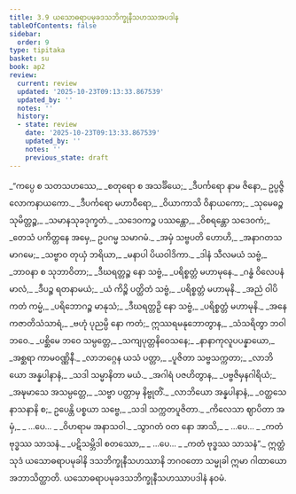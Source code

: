 ```yaml
---
title: 3.9 ယသောဓရာပမုခဒသဘိက္ခုနီသဟဿအပဒါန
tableOfContents: false
sidebar:
  order: 9
type: tipitaka
basket: su
book: ap2
review:
  current: review
  updated: '2025-10-23T09:13:33.867539'
  updated_by: ''
  notes: ''
  history:
  - state: review
    date: '2025-10-23T09:13:33.867539'
    updated_by: ''
    notes: ''
    previous_state: draft
---
```



<ReviewStatus review={frontmatter.review} showDetails={true} />

<HypothesisAnnotation frontmatter={frontmatter} />

<DynamicBreadcrumb />

<Division number="411" book="ap2" e="ch" v="20" p="272">

<Paragraph number="1122" type="verses" book="ap2">
_“ကပ္ပေ စ သတသဟဿေ,_  
_စတုရော စ အသင်္ခိယေ;_  
_ဒီပင်္ကရော နာမ ဇိနော,_  
ဥပ္ပဇ္ဇိ လောကနာယကော._  

</Paragraph>

</Division>
<Division number="412" book="ap2" e="ch" v="20" p="272">

<Paragraph number="1123" type="verses" book="ap2">
_ဒီပင်္ကရော မဟာဝီရော,_  
_ဝိယာကာသိ ဝိနာယကော;_  
_သုမေဓဉ္စ သုမိတ္တဉ္စ,_  
_သမာနသုခဒုက္ခတံ._  

</Paragraph>

</Division>
<Division number="413" book="ap2" e="ch" v="20" p="272">

<Paragraph number="1124" type="verses" book="ap2">
_သဒေဝကဉ္စ ပဿန္တော,_  
_ဝိစရန္တော သဒေဝကံ;_  
_တေသံ ပကိတ္တနေ အမှေ,_  
ဥပဂမ္မ သမာဂမံ._  

</Paragraph>

</Division>
<Division number="414" book="ap2" e="ch" v="20" p="272">

<Paragraph number="1125" type="verses" book="ap2">
_အမှံ သဗ္ဗပတိ ဟောဟိ,_  
_အနာဂတသမာဂမေ;_  
_သဗ္ဗာဝ တုယှံ ဘရိယာ,_  
_မနာပါ ပိယဝါဒိကာ._  

</Paragraph>

</Division>
<Division number="415" book="ap2" e="ch" v="20" p="272">

<Paragraph number="1126" type="verses" book="ap2">
_ဒါနံ သီလမယံ သဗ္ဗံ,_  
_ဘာဝနာ စ သုဘာဝိတာ;_  
_ဒီဃရတ္တဉ္စ နော သဗ္ဗံ,_  
_ပရိစ္စတ္တံ မဟာမုနေ._  

</Paragraph>

</Division>
<Division number="416" book="ap2" e="ch" v="20" p="272">

<Paragraph number="1127" type="verses" book="ap2">
_ဂန္ဓံ ဝိလေပနံ မာလံ,_  
_ဒီပဉ္စ ရတနာမယံ;_  
_ယံ ကိဉ္စိ ပတ္ထိတံ သဗ္ဗံ,_  
_ပရိစ္စတ္တံ မဟာမုနိ._  

</Paragraph>

</Division>
<Division number="417" book="ap2" e="ch" v="20" p="272">

<Paragraph number="1128" type="verses" book="ap2">
_အညံ ဝါပိ ကတံ ကမ္မံ,_  
_ပရိဘောဂဉ္စ မာနုသံ;_  
_ဒီဃရတ္တဉှိ နော သဗ္ဗံ,_  
_ပရိစ္စတ္တံ မဟာမုနိ._  

</Paragraph>

</Division>
<Division number="418" book="ap2" e="ch" v="20" p="272">

<Paragraph number="1129" type="verses" book="ap2">
_အနေကဇာတိသံသာရံ,_  
_ဗဟုံ ပုညမ္ပိ နော ကတံ;_  
ဣဿရမနုဘောတွာန,_  
_သံသရိတွာ ဘဝါဘဝေ._  

</Paragraph>

</Division>
<Division number="419" book="ap2" e="ch" v="20" p="273">

<Paragraph number="1130" type="verses" book="ap2">
_ပစ္ဆိမေ ဘဝေ သမ္ပတ္တေ,_  
_သကျပုတ္တနိဝေသနေ;_  
_နာနာကုလူပပန္နာယော,_  
_အစ္ဆရာ ကာမဝဏ္ဏိနီ._  

</Paragraph>

</Division>
<Division number="420" book="ap2" e="ch" v="20" p="273">

<Paragraph number="1131" type="verses" book="ap2">
_လာဘဂ္ဂေန ယသံ ပတ္တာ,_  
_ပူဇိတာ သဗ္ဗသက္ကတာ;_  
_လာဘိယော အန္နပါနာနံ,_  
_သဒါ သမ္မာနိတာ မယံ._  

</Paragraph>

</Division>
<Division number="421" book="ap2" e="ch" v="20" p="273">

<Paragraph number="1132" type="verses" book="ap2">
_အဂါရံ ပဇဟိတွာန,_  
_ပဗ္ဗဇိမှနဂါရိယံ;_  
_အဍ္ဎမာသေ အသမ္ပတ္တေ,_  
_သဗ္ဗာ ပတ္တာမှ နိဗ္ဗုတိံ._  

</Paragraph>

</Division>
<Division number="422" book="ap2" e="ch" v="20" p="273">

<Paragraph number="1133" type="verses" book="ap2">
_လာဘိယော အန္နပါနာနံ,_  
_ဝတ္ထသေနာသနာနိ စ;_  
ဥပေန္တိ ပစ္စယာ သဗ္ဗေ,_  
_သဒါ သက္ကတပူဇိတာ._  

</Paragraph>

</Division>
<Division number="423" book="ap2" e="ch" v="20" p="273">

<Paragraph number="1134" type="verses" book="ap2">
_ကိလေသာ ဈာပိတာ အမှံ,_  
_ …ပေ… _  
_ဝိဟရာမ အနာသဝါ._  

</Paragraph>

</Division>
<Division number="424" book="ap2" e="ch" v="20" p="273">

<Paragraph number="1135" type="verses" book="ap2">
_သွာဂတံ ဝတ နော အာသိ,_  
_ …ပေ… _  
_ကတံ ဗုဒ္ဓဿ သာသနံ._  

</Paragraph>

</Division>
<Division number="425" book="ap2" e="ch" v="20" p="273">

<Paragraph number="1136" type="verses" book="ap2">
_ပဋိသမ္ဘိဒါ စတဿော,_  
_ …ပေ… _  
_ကတံ ဗုဒ္ဓဿ သာသနံ”._  

</Paragraph>

<Paragraph number="1137" book="ap2">
ဣတ္ထံ သုဒံ ယသောဓရာပမုခါနိ ဒသဘိက္ခုနီသဟဿာနိ ဘဂဝတော သမ္မုခါ ဣမာ ဂါထာယော အဘာသိတ္ထာတိ.

</Paragraph>
</Division>

<Paragraph number="1138" type="center" book="ap2">
ယသောဓရာပမုခဒသဘိက္ခုနီသဟဿာပဒါနံ နဝမံ.
</Paragraph>